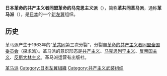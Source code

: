 {{多个问题|{{expand|time=2015-10-05T05:51:16+00:00}}
{{unreferenced|time=2015-10-05T05:51:16+00:00}}}}
'''日本革命的共产主义者同盟革命的马克思主义派'''（{{jpn|j=日本革命的共産主義者同盟革命的マルクス主義派|kana=にほんかくめいてききょうさんしゅぎしゃどうめいかくめいてきマルクスしゅぎは}}），简称'''革共同革马派'''，通称'''革马派'''（{{lang-ja|革マル派}}），是[[日本|日本]]的一个[[日本新左翼|新左翼]]组织。

==历史==
革马派产生于1963年的“[[革共同|革共同]]第三次分裂”，分裂自[[革命的共产主义者同盟全国委员会|革命的共产主义者同盟全国委员会]]（探求派）。革马派的意识形态是[[共产主义|共产主义]]、[[马克思列宁主义|马克思列宁主义]]、[[反帝国主义|反帝国主义]]、[[反斯大林主义|反斯大林主义]]。革马派运营有出版社{{link-ja|解放社|解放社}}。

{{日本新左翼系统图}}
[[Category:革马派|]]
[[Category:日本左翼組織|Category:日本左翼組織]]
[[Category:共产主义武装组织|Category:共产主义武装组织]]